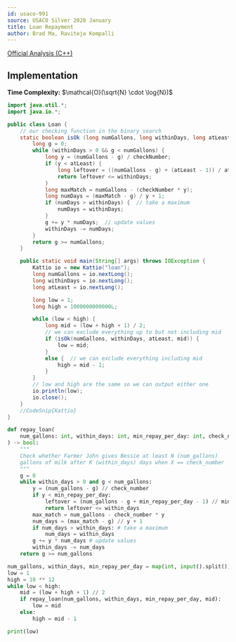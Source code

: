 ```yaml
---
id: usaco-991
source: USACO Silver 2020 January
title: Loan Repayment
author: Brad Ma, Raviteja Kompalli
---
```


[Official Analysis (C++)](http://www.usaco.org/current/data/sol_loan_silver_jan20.html)

## Implementation
**Time Complexity:** $\mathcal{O}(\sqrt{N} \cdot \log{N})$

<LanguageSection>
  
<JavaSection>

```java
import java.util.*;
import java.io.*;

public class Loan {
	// our checking function in the binary search
	static boolean isOk (long numGallons, long withinDays, long atLeast, long checkNumber) {
		long g = 0;
		while (withinDays > 0 && g < numGallons) {
			long y = (numGallons - g) / checkNumber;
			if (y < atLeast) {
				long leftover = ((numGallons - g) + (atLeast - 1)) / atLeast;
				return leftover <= withinDays;
			}
			long maxMatch = numGallons - (checkNumber * y);
			long numDays = (maxMatch - g) / y + 1;
			if (numDays > withinDays) {  // take a maximum
				numDays = withinDays;
			}
			g += y * numDays;  // update values
			withinDays -= numDays;
		}
		return g >= numGallons;
	}

	public static void main(String[] args) throws IOException {
		Kattio io = new Kattio("loan");
		long numGallons = io.nextLong();
		long withinDays = io.nextLong();
		long atLeast = io.nextLong();

		long low = 1;
		long high = 1000000000000L;

		while (low < high) {
			long mid = (low + high + 1) / 2;
			// we can exclude everything up to but not including mid
			if (isOk(numGallons, withinDays, atLeast, mid)) {
				low = mid;
			}
			else {  // we can exclude everything including mid
				high = mid - 1;
			}
		}
		// low and high are the same so we can output either one
		io.println(low);
		io.close();
	}
	//CodeSnip{Kattio}
}
```
  
</JavaSection>
  
<PySection>

```py
def repay_loan(
	num_gallons: int, within_days: int, min_repay_per_day: int, check_number: int
) -> bool: 
	"""
	Check whether Farmer John gives Bessie at least N (num_gallons)
	gallons of milk after K (within_days) days when X == check_number
	"""
	g = 0
	while within_days > 0 and g < num_gallons:
		y = (num_gallons - g) // check_number
		if y < min_repay_per_day:
			leftover = (num_gallons - g + min_repay_per_day - 1) // min_repay_per_day
			return leftover <= within_days
		max_match = num_gallons - check_number * y
		num_days = (max_match - g) // y + 1
		if num_days > within_days: # take a maximum
			num_days = within_days
		g += y * num_days # update values
		within_days -= num_days
	return g >= num_gallons

num_gallons, within_days, min_repay_per_day = map(int, input().split())
low = 1
high = 10 ** 12
while low < high:
	mid = (low + high + 1) // 2
	if repay_loan(num_gallons, within_days, min_repay_per_day, mid):
		low = mid
	else:
		high = mid - 1

print(low)
```
</PySection>
</LanguageSection>
